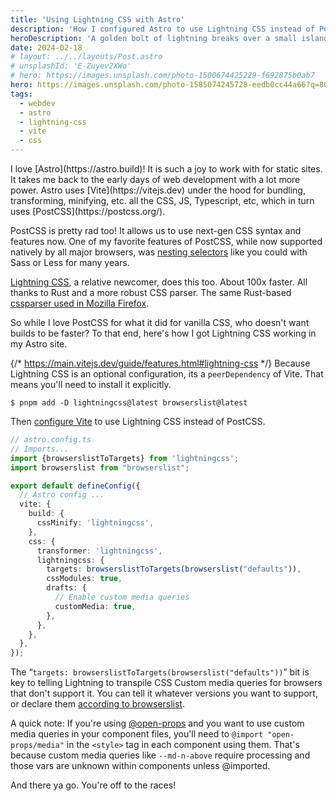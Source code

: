 ```yaml
---
title: 'Using Lightning CSS with Astro'
description: 'How I configured Astro to use Lightning CSS instead of PostCSS to process CSS'
heroDescription: 'A golden bolt of lightning breaks over a small island on a lake'
date: 2024-02-18
# layout: ../../layouts/Post.astro
# unsplashId: 'E-Zuyev2XWo'
# hero: https://images.unsplash.com/photo-1500674425229-f692875b0ab7
hero: https://images.unsplash.com/photo-1585074245728-eedb0cc44a66?q=80&w=900
tags:
  - webdev
  - astro
  - lightning-css
  - vite
  - css
---
```



<p class="lead">I love [Astro](https://astro.build)! It is such a joy to work with for static sites. It takes me back to the early days of web development with a lot more power. Astro uses [Vite](https://vitejs.dev) under the hood for bundling, transforming, minifying, etc. all the CSS, JS, Typescript, etc, which in turn uses [PostCSS](https://postcss.org/).</p>

PostCSS is pretty rad too! It allows us to use next-gen CSS syntax and features now. One of my favorite features of PostCSS, while now supported natively by all major browsers, was [nesting selectors](https://caniuse.com/css-nesting) like you could with Sass or Less for many years.

[Lightning CSS](https://lightningcss.dev/), a relative newcomer, does this too. About 100x faster. All thanks to Rust and a more robust CSS parser. The same Rust-based [cssparser used in Mozilla Firefox](https://github.com/servo/rust-cssparser).

So while I love PostCSS for what it did for vanilla CSS, who doesn't want builds to be faster? To that end, here's how I got Lightning CSS working in my Astro site.

{/* https://main.vitejs.dev/guide/features.html#lightning-css */}
Because Lightning CSS is an optional configuration, its a `peerDependency` of Vite. That means you'll need to install it explicitly.

```
$ pnpm add -D lightningcss@latest browserslist@latest
```

Then [configure Vite](https://lightningcss.dev/docs.html#with-vite) to use Lightning CSS instead of PostCSS.

```ts
// astro.config.ts
// Imports...
import {browserslistToTargets} from 'lightningcss';
import browserslist from "browserslist";

export default defineConfig({
  // Astro config ...
  vite: {
    build: {
      cssMinify: 'lightningcss',
    },
    css: {
      transformer: 'lightningcss',
      lightningcss: {
        targets: browserslistToTargets(browserslist("defaults")),
        cssModules: true,
        drafts: {
          // Enable custom media queries
          customMedia: true,
        },
      },
    },
  },
});
```

The <q>`targets: browserslistToTargets(browserslist("defaults"))`</q> bit is key to telling Lightning to transpile CSS Custom media queries for browsers that don't support it. You can tell it whatever versions you want to support, or declare them [according to browserslist](https://github.com/browserslist/browserslist?tab=readme-ov-file#config-file).

A quick note: If you're using [@open-props](https://open-props.style) and you want to use custom media queries in your component files, you'll need to `@import "open-props/media"` in the `<style>` tag in each component using them. That's because custom media queries like `--md-n-above` require processing and those vars are unknown within components unless @imported.

And there ya go. You're off to the races!
